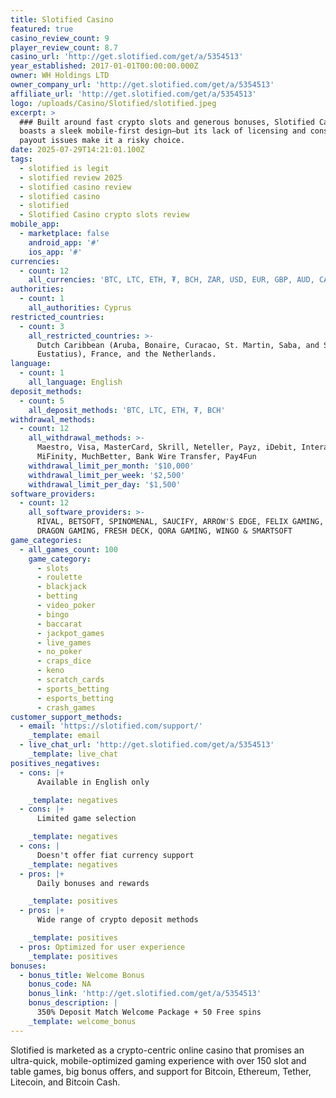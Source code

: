 ```yaml
---
title: Slotified Casino
featured: true
casino_review_count: 9
player_review_count: 8.7
casino_url: 'http://get.slotified.com/get/a/5354513'
year_established: 2017-01-01T00:00:00.000Z
owner: WH Holdings LTD
owner_company_url: 'http://get.slotified.com/get/a/5354513'
affiliate_url: 'http://get.slotified.com/get/a/5354513'
logo: /uploads/Casino/Slotified/slotified.jpeg
excerpt: >
  ### Built around fast crypto slots and generous bonuses, Slotified Casino
  boasts a sleek mobile-first design—but its lack of licensing and consistent
  payout issues make it a risky choice.
date: 2025-07-29T14:21:01.100Z
tags:
  - slotified is legit
  - slotified review 2025
  - slotified casino review
  - slotified casino
  - slotified
  - Slotified Casino crypto slots review
mobile_app:
  - marketplace: false
    android_app: '#'
    ios_app: '#'
currencies:
  - count: 12
    all_currencies: 'BTC, LTC, ETH, ₮, BCH, ZAR, USD, EUR, GBP, AUD, CAD, and NZD'
authorities:
  - count: 1
    all_authorities: Cyprus
restricted_countries:
  - count: 3
    all_restricted_countries: >-
      Dutch Caribbean (Aruba, Bonaire, Curacao, St. Martin, Saba, and St.
      Eustatius), France, and the Netherlands.
language:
  - count: 1
    all_language: English
deposit_methods:
  - count: 5
    all_deposit_methods: 'BTC, LTC, ETH, ₮, BCH'
withdrawal_methods:
  - count: 12
    all_withdrawal_methods: >-
      Maestro, Visa, MasterCard, Skrill, Neteller, Payz, iDebit, Interac,
      MiFinity, MuchBetter, Bank Wire Transfer, Pay4Fun
    withdrawal_limit_per_month: '$10,000'
    withdrawal_limit_per_week: '$2,500'
    withdrawal_limit_per_day: '$1,500'
software_providers:
  - count: 12
    all_software_providers: >-
      RIVAL, BETSOFT, SPINOMENAL, SAUCIFY, ARROW'S EDGE, FELIX GAMING, TOM HORN,
      DRAGON GAMING, FRESH DECK, QORA GAMING, WINGO & SMARTSOFT
game_categories:
  - all_games_count: 100
    game_category:
      - slots
      - roulette
      - blackjack
      - betting
      - video_poker
      - bingo
      - baccarat
      - jackpot_games
      - live_games
      - no_poker
      - craps_dice
      - keno
      - scratch_cards
      - sports_betting
      - esports_betting
      - crash_games
customer_support_methods:
  - email: 'https://slotified.com/support/'
    _template: email
  - live_chat_url: 'http://get.slotified.com/get/a/5354513'
    _template: live_chat
positives_negatives:
  - cons: |+
      Available in English only

    _template: negatives
  - cons: |+
      Limited game selection

    _template: negatives
  - cons: |
      Doesn't offer fiat currency support
    _template: negatives
  - pros: |+
      Daily bonuses and rewards

    _template: positives
  - pros: |+
      Wide range of crypto deposit methods

    _template: positives
  - pros: Optimized for user experience
    _template: positives
bonuses:
  - bonus_title: Welcome Bonus
    bonus_code: NA
    bonus_link: 'http://get.slotified.com/get/a/5354513'
    bonus_description: |
      350% Deposit Match Welcome Package + 50 Free spins
    _template: welcome_bonus
---
```


Slotified is marketed as a crypto-centric online casino that promises an ultra-quick, mobile-optimized gaming experience with over 150 slot and table games, big bonus offers, and support for Bitcoin, Ethereum, Tether, Litecoin, and Bitcoin Cash. 
